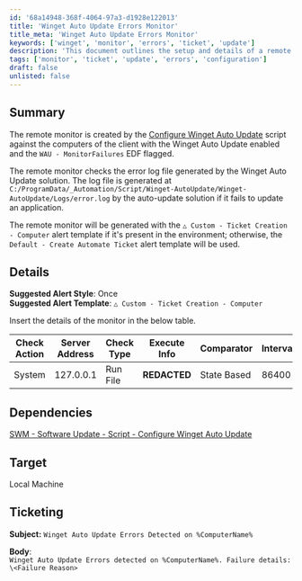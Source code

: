 ```yaml
---
id: '68a14948-368f-4064-97a3-d1928e122013'
title: 'Winget Auto Update Errors Monitor'
title_meta: 'Winget Auto Update Errors Monitor'
keywords: ['winget', 'monitor', 'errors', 'ticket', 'update']
description: 'This document outlines the setup and details of a remote monitor for detecting errors in the Winget Auto Update process. It describes how the monitor is created, the log file it checks, the alert templates used, and the ticketing format for error notifications.'
tags: ['monitor', 'ticket', 'update', 'errors', 'configuration']
draft: false
unlisted: false
---
```

## Summary

The remote monitor is created by the [Configure Winget Auto Update](https://proval.itglue.com/DOC-5078775-17973896) script against the computers of the client with the Winget Auto Update enabled and the `WAU - MonitorFailures` EDF flagged.

The remote monitor checks the error log file generated by the Winget Auto Update solution. The log file is generated at `C:/ProgramData/_Automation/Script/Winget-AutoUpdate/Winget-AutoUpdate/Logs/error.log` by the auto-update solution if it fails to update an application.

The remote monitor will be generated with the `△ Custom - Ticket Creation - Computer` alert template if it's present in the environment; otherwise, the `Default - Create Automate Ticket` alert template will be used.

## Details

**Suggested Alert Style**: Once  
**Suggested Alert Template**: `△ Custom - Ticket Creation - Computer`

Insert the details of the monitor in the below table.

| Check Action | Server Address | Check Type | Execute Info | Comparator | Interval |
|--------------|----------------|------------|---------------|-------------|----------|
| System       | 127.0.0.1      | Run File   | **REDACTED**  | State Based | 86400    |

## Dependencies

[SWM - Software Update - Script - Configure Winget Auto Update](https://proval.itglue.com/DOC-5078775-17973896)

## Target

Local Machine

## Ticketing

**Subject:** `Winget Auto Update Errors Detected on %ComputerName%`  

**Body**:  
`Winget Auto Update Errors detected on %ComputerName%. Failure details:`  
`\<Failure Reason>`











